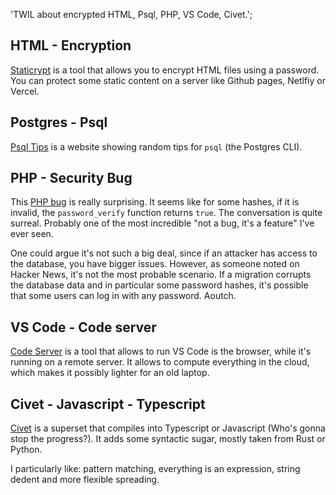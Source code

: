 
  'TWIL about encrypted HTML, Psql, PHP, VS Code, Civet.';

<ArticleLayout title={title} description={description} publishedAt={publishedAt}>

## HTML - Encryption

[Staticrypt](https://github.com/robinmoisson/staticrypt) is a tool that allows you to encrypt HTML files using a password. You can protect some static content on a server like Github pages, Netlfiy or Vercel.

## Postgres - Psql

[Psql Tips](https://psql-tips.org) is a website showing random tips for `psql` (the Postgres CLI).

## PHP - Security Bug

This [PHP bug](https://bugs.php.net/bug.php?id=81744) is really surprising. It seems like for some hashes, if it is invalid, the `password_verify` function returns `true`. The conversation is quite surreal. Probably one of the most incredible "not a bug, it's a feature" I've ever seen.

One could argue it's not such a big deal, since if an attacker has access to the database, you have bigger issues. However, as someone noted on Hacker News, it's not the most probable scenario. If a migration corrupts the database data and in particular some password hashes, it's possible that some users can log in with any password. Aoutch.

## VS Code - Code server

[Code Server](https://github.com/coder/code-server) is a tool that allows to run VS Code is the browser, while it's running on a remote server. It allows to compute everything in the cloud, which makes it possibly lighter for an old laptop.

## Civet - Javascript - Typescript

[Civet](https://civet.dev/) is a superset that compiles into Typescript or Javascript (Who's gonna stop the progress?). It adds some syntactic sugar, mostly taken from Rust or Python.

I particularly like: pattern matching, everything is an expression, string dedent and more flexible spreading.

</ArticleLayout>
